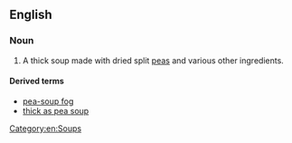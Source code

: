 ==English==
{{wikipedia}}

===Noun===
{{en-noun|~}}

# {{lb|en|culinary}} A thick soup made with dried split [[peas]] and various other ingredients.

====Derived terms====
* [[pea-soup fog]]
* [[thick as pea soup]]

[[Category:en:Soups]]